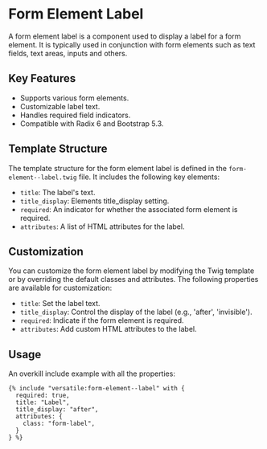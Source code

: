 # Form Element Label

A form element label is a component used to display a label for a form element. It is typically used in conjunction with form elements such as text fields, text areas, inputs and others.

## Key Features

- Supports various form elements.
- Customizable label text.
- Handles required field indicators.
- Compatible with Radix 6 and Bootstrap 5.3.

## Template Structure

The template structure for the form element label is defined in the `form-element--label.twig` file. It includes the following key elements:

- `title`: The label's text.
- `title_display`: Elements title_display setting.
- `required`: An indicator for whether the associated form element is required.
- `attributes`: A list of HTML attributes for the label.

## Customization

You can customize the form element label by modifying the Twig template or by overriding the default classes and attributes. The following properties are available for customization:

- `title`: Set the label text.
- `title_display`: Control the display of the label (e.g., 'after', 'invisible').
- `required`: Indicate if the form element is required.
- `attributes`: Add custom HTML attributes to the label.

## Usage

An overkill include example with all the properties:

```twig
{% include "versatile:form-element--label" with {
  required: true,
  title: "Label",
  title_display: "after",
  attributes: {
    class: "form-label",
  }
} %}
```

